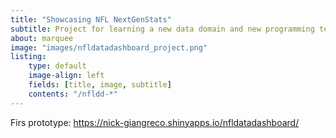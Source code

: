 ```yaml
---
title: "Showcasing NFL NextGenStats"
subtitle: Project for learning a new data domain and new programming techniques, including shiny modules.
about: marquee
image: "images/nfldatadashboard_project.png"
listing:
    type: default
    image-align: left
    fields: [title, image, subtitle]
    contents: "/nfldd-*"
---
```


Firs prototype: [https://nick-giangreco.shinyapps.io/nfldatadashboard/](https://nick-giangreco.shinyapps.io/nfldatadashboard/)
